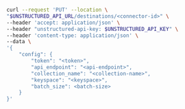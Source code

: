 ```bash REST (Change)
curl --request 'PUT' --location \
"$UNSTRUCTURED_API_URL/destinations/<connector-id>" \
--header 'accept: application/json' \
--header "unstructured-api-key: $UNSTRUCTURED_API_KEY" \
--header 'content-type: application/json' \
--data \
'{
    "config": {
        "token": "<token>",
        "api_endpoint": "<api-endpoint>",
        "collection_name": "<collection-name>",
        "keyspace": "<keyspace>",
        "batch_size": <batch-size>
    }
}'
```
